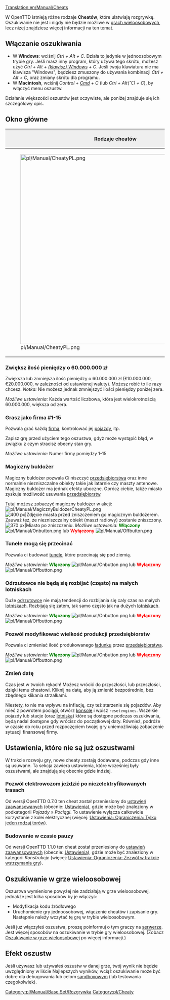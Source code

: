 [[Translation:en/Manual/Cheats]]
{{pl/Spis treści}}
{{pl/Uwaga| Używając cheatów (oszustw) zdradzasz współzawodników. Należy wziąć pod uwagę, że te oszustwa zostaną zapamiętane (Użycie cheata zostaje zapisane wraz ze stanem gry).}}

W OpenTTD istnieją różne rodzaje '''Cheatów''', które ułatwiają rozgrywkę. Oszukiwanie nie jest i nigdy nie będzie możliwe w [[pl/Manual/Gra wieloosobowa|grach wieloosobowych]], lecz niżej znajdziesz więcej informacji na ten temat.

==Włączanie oszukiwania==

*W '''Windows''': wciśnij ''Ctrl + Alt + C''. Działa to jedynie w jednoosobowym trybie gry. Jeśli masz inny program, który używa tego skrótu, możesz użyć ''Ctrl + Alt + [https://www.wikipedia.org/wiki/pl:Windows (klawisz) Windows] + C''. Jeśli twoja klawiatura nie ma klawisza "Windows", będziesz zmuszony do używania kombinacji ''Ctrl + Alt + C'', oraz zmiany skrótu dla programu.
*W '''Macintosh''', wciśnij ''Control + [https://www.wikipedia.org/wiki/pl:Command Cmd] + C'' (lub ''Ctrl + Alt(⌥) + C''), by włączyć menu oszustw.

Działanie większości oszustów jest oczywiste, ale poniżej znajduje się ich szczegółowy opis.

==Okno główne==
{|border="2" cellspacing="4" cellpadding="3" rules="all" style="margin:1em 1em 1em 0; border:solid 1px #AAAAAA;"
!colspan="4" style="background:#efefef;"| Rodzaje cheatów
|-
| rowspan="10"|[[File:pl/Manual/CheatyPL.png|600px|thumb|center]]
| style="background:#efefef;"|'''Rodzaj'''
|-
| [[pl/Manual/Cheaty#zwieksz-ilosc-pieniedzy-o-60-0-0-zl|1. Dodawanie/odejmowanie pieniędzy]]
|-
| [[pl/Manual/Cheaty#grasz-jako-firma-1-15|2. Zmiana firmy]]
|-
| [[pl/Manual/Cheaty#magiczny-buldozer|3. Magiczny buldożer]]
|-
| [[pl/Manual/Cheaty#tunele-moga-sie-przecinac|4. Przecinanie się tuneli]]
|-
| [[pl/Manual/Cheaty#odrzutowce-nie-beda-sie-rozbijac-czesto-na-malych-lotniskach|5. Brak wypadków odrzutowców]]
|-
| [[pl/Manual/Cheaty#pozwol-modyfikowac-wielkosc-produkcji-przedsiebiorstw|6. Modyfikacja produkcji przedsiębiorstw]]
|-
| [[pl/Manual/Cheaty#zmien-date|7. Zmiana daty]]
|}

===Zwiększ ilość pieniędzy o 60.000.000 zł===
Zwiększa lub zmniejsza ilość pieniędzy o 60.000.000 zł (£10.000.000, €20.000.000, w zależności od ustawionej waluty). Możesz robić to ile razy chcesz. ''Notka:'' Nie możesz jednak zmniejszyć ilości pieniędzy poniżej zera.

''Możliwe ustawienia:'' Każda wartość liczbowa, która jest wielokrotnością 60.000.000, większa od zera.

===Grasz jako firma #1-15===
Pozwala grać każdą [[pl/Manual/Firma transportowa|firmą]], kontrolować jej [[pl/Manual/Pojazdy|pojazdy]], itp.

Zapisz grę przed użyciem tego oszustwa, gdyż może wystąpić błąd, w związku z czym stracisz obecny stan gry.

''Możliwe ustawienia:'' Numer firmy pomiędzy 1-15

===Magiczny buldożer===
Magiczny buldożer pozwala Ci niszczyć [[pl/Manual/Przedsiębiorstwa|przedsiębiorstwa]] oraz inne normalnie niezniszczalne obiekty takie jak latarnie czy maszty antenowe. Magiczny buldożer ma jednak efekty uboczne. Oprócz ciebie, także miasto zyskuje możliwość usuwania [[pl/Manual/Przedsiębiorstwa|przedsiębiorstw]]. 

Tutaj możesz zobaczyć magiczny buldożer w akcji: [[File:pl/Manual/MagicznyBuldożerCheatyPL.png]]
[[File:en/Manual/Town Before.png|thumb|left|400 px|Zdjęcie miasta przed zniszczeniem go magicznym buldożerem. Zauważ też, że niezniszczalny obiekt (maszt radiowy) zostanie zniszczony.]]
[[File:en/Manual/Town After.png|thumb|center|370 px|Miasto po zniszczeniu.]]
{{en/-}}
''Możliwe ustawienia:'' <span style="color:green">'''Włączony'''</span> [[File:pl/Manual/Onbutton.png]] lub <span style="color:red">'''Wyłączony'''</span> [[File:pl/Manual/Offbutton.png]]

===Tunele mogą się przecinać===
Pozwala ci budować [[pl/Tunele|tunele]], które przecinają się pod ziemią.

''Możliwe ustawienia:'' <span style="color:green">'''Włączony'''</span> [[File:pl/Manual/Onbutton.png]] lub <span style="color:red">'''Wyłączony'''</span> [[File:pl/Manual/Offbutton.png]]

===Odrzutowce nie będą się rozbijać (często) na małych lotniskach===
Duże [[pl/Manual/Samoloty|odrzutowce]] nie mają tendencji do rozbijania się cały czas na małych [[pl/Lotniska|lotniskach]]. Rozbijają się zatem, tak samo często jak na dużych [[pl/Lotniska|lotniskach]].

''Możliwe ustawienia:'' <span style="color:green">'''Włączony'''</span> [[File:pl/Manual/Onbutton.png]] lub <span style="color:red">'''Wyłączony'''</span> [[File:pl/Manual/Offbutton.png]]

===Pozwól modyfikować wielkość produkcji przedsiębiorstw===
Pozwala ci zmieniać ilość produkowanego [[pl/Manual/Ładunek|ładunku]] przez [[pl/Manual/Przedsiębiorstwa|przedsiębiorstwa]].

''Możliwe ustawienia:'' <span style="color:green">'''Włączony'''</span> [[File:pl/Manual/Onbutton.png]] lub <span style="color:red">'''Wyłączony'''</span> [[File:pl/Manual/Offbutton.png]]

===Zmień datę===
Czas jest w twoich rękach! Możesz wrócić do przyszłości, lub przeszłości, dzięki temu cheatowi. Kliknij na datę, aby ją zmienić bezpośrednio, bez zbędnego klikania strzałkami.

Niestety, to nie ma wpływu na inflację, czy też starzenie się pojazdów. Aby mieć z powrotem pociągi, otwórz [[pl/Manual/Konsola|konsolę]] i wpisz <code>resetengines</code>. Wszelkie pojazdy lub stacje (oraz [[pl/Lotniska|lotniska]]) które są dostępne podczas oszukiwania, będą nadal dostępne gdy wrócisz do początkowej daty. Również, podróże w czasie do roku przed rozpoczęciem twojej gry uniemożliwiają zobaczenie sytuacji finansowej firmy.

==Ustawienia, które nie są już oszustwami==
W trakcie rozwoju gry, nowe cheaty zostają dodawane, podczas gdy inne są usuwane. Ta sekcja zawiera ustawienia, które wcześniej były oszustwami, ale znajdują się obecnie gdzie indziej.

===Pozwól elektrowozom jeździć po niezelektryfikowanych trasach===
Od wersji OpenTTD 0.7.0 ten cheat został przeniesiony do [[pl/Archive/Manual/Settings/Zaawansowane ustawienia|ustawień zaawansowanych]] (obecnie: [[pl/Archive/Manual/Settings/Ustawienia|Ustawienia]]), gdzie może być znaleziony w podkategorii ''Pojazdy &raquo; Pociągi''. To ustawienie wyłącza całkowicie korzystanie z kolei elektrycznej (więcej: [[pl/Archive/Unmapped/Ustawienia/Ograniczenia#tylko-jeden-rodzaj-torow|Ustawienia: Ograniczenia: Tylko jeden rodzaj torów]]).

===Budowanie w czasie pauzy===
Od wersji OpenTTD 1.1.0 ten cheat został przeniesiony do [[pl/Archive/Manual/Settings/Zaawansowane ustawienia|ustawień zaawansowanych]] (obecnie: [[pl/Archive/Manual/Settings/Ustawienia|Ustawienia]]), gdzie może być znaleziony w kategorii ''Konstrukcje'' (więcej: [[pl/Archive/Unmapped/Ustawienia/Ograniczenia#zezwol-w-trakcie-wstrzymania-gry-na|Ustawienia: Ograniczenia: Zezwól w trakcie wstrzymania gry]]).

==Oszukiwanie w grze wieloosobowej==
Oszustwa wymienione powyżej nie zadziałają w grze wieloosobowej, jednakże jest kilka sposobów by je włączyć:
* Modyfikacja kodu źródłowego
* Uruchomienie gry jednoosobowej, włączenie cheatów i zapisanie gry. Następnie należy wczytać tę grę w trybie wieloosobowym.
Jeśli już włączyłeś oszustwa, proszę poinformuj o tym graczy na [[pl/Manual/Serwer|serwerze]]. Jest więcej sposobów na oszukiwanie w trybie gry wieloosobowej.
(Zobacz [[pl/Oszukiwanie w grze wieloosobowej|Oszukiwanie w grze wieloosobowej]] po więcej informacji.)

==Efekt oszustw==
Jeśli używasz lub używałeś oszustw w danej grze, twój wynik nie będzie uwzględniony w liście Najlepszych wyników, wciąż oszukiwanie może być dobre dla debugowania lub celom [http://pl.wikipedia.org/wiki/Sandbox sandboxowym] (lub testowania czegokolwiek).

[[Category:pl/Manual/Base Set/Rozgrywka]]
[[Category:pl/Cheaty]]